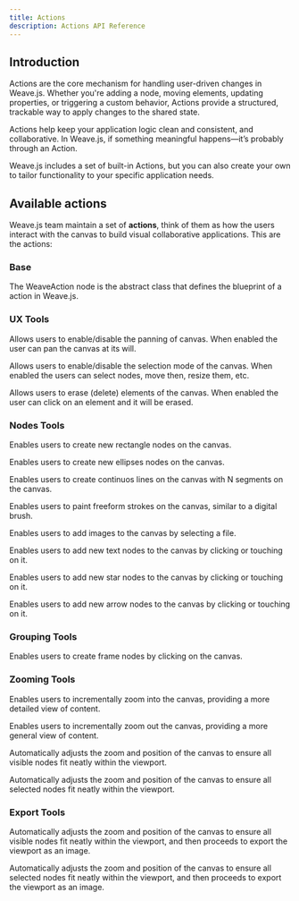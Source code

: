 ```yaml
---
title: Actions
description: Actions API Reference
---
```


## Introduction

Actions are the core mechanism for handling user-driven changes in Weave.js. Whether
you're adding a node, moving elements, updating properties, or triggering a custom behavior,
Actions provide a structured, trackable way to apply changes to the shared state.

Actions help keep your application logic clean and consistent, and collaborative. In Weave.js,
if something meaningful happens—it’s probably through an Action.

Weave.js includes a set of built-in Actions, but you can also create your own to tailor
functionality to your specific application needs.

## Available actions

Weave.js team maintain a set of **actions**, think of them as how the users interact with
the canvas to build visual collaborative applications. This are the actions:

### Base

<Cards>

<Card href="/docs/sdk/api-reference/actions/action" title='WeaveAction'>

The WeaveAction node is the abstract class that defines the blueprint of a action in Weave.js.

</Card>

</Cards>

### UX Tools

<Cards>

<Card href="/docs/sdk/api-reference/actions/move-tool" title='WeaveMoveToolAction'>

Allows users to enable/disable the panning of canvas. When enabled the user can pan the canvas
at its will.

</Card>

<Card href="/docs/sdk/api-reference/actions/selection-tool" title='WeaveSelectionToolAction'>

Allows users to enable/disable the selection mode of the canvas. When enabled the users can
select nodes, move then, resize them, etc.

</Card>

<Card href="/docs/sdk/api-reference/actions/eraser-tool" title='WeaveEraserToolAction'>

Allows users to erase (delete) elements of the canvas. When enabled the user can click on an
element and it will be erased.

</Card>

</Cards>

### Nodes Tools

<Cards>

<Card href="/docs/sdk/api-reference/actions/rectangle-tool" title='WeaveRectangleToolAction'>

Enables users to create new rectangle nodes on the canvas.

</Card>

<Card href="/docs/sdk/api-reference/actions/ellipse-tool" title='WeaveEllipseToolAction'>

Enables users to create new ellipses nodes on the canvas.

</Card>

<Card href="/docs/sdk/api-reference/actions/pen-tool" title='WeavePenToolAction'>

Enables users to create continuos lines on the canvas with N segments on the canvas.

</Card>

<Card href="/docs/sdk/api-reference/actions/brush-tool" title='WeaveBrushToolAction'>

Enables users to paint freeform strokes on the canvas, similar to a digital brush.

</Card>

<Card href="/docs/sdk/api-reference/actions/image-tool" title='WeaveImageToolAction'>

Enables users to add images to the canvas by selecting a file.

</Card>

<Card href="/docs/sdk/api-reference/actions/text-tool" title='WeaveTextToolAction'>

Enables users to add new text nodes to the canvas by clicking or touching on it.

</Card>

<Card href="/docs/sdk/api-reference/actions/star-tool" title='WeaveStarToolAction'>

Enables users to add new star nodes to the canvas by clicking or touching on it.

</Card>

<Card href="/docs/sdk/api-reference/actions/arrow-tool" title='WeaveArrowToolAction'>

Enables users to add new arrow nodes to the canvas by clicking or touching on it.

</Card>

</Cards>

### Grouping Tools

<Cards>

<Card href="/docs/sdk/api-reference/actions/frame-tool" title='WeaveFrameToolAction'>

Enables users to create frame nodes by clicking on the canvas.

</Card>

</Cards>

### Zooming Tools

<Cards>

<Card href="/docs/sdk/api-reference/actions/zoom-in-tool" title='WeaveZoomInToolAction'>

Enables users to incrementally zoom into the canvas, providing a more detailed view of
content.

</Card>

<Card href="/docs/sdk/api-reference/actions/zoom-out-tool" title='WeaveZoomOutToolAction'>

Enables users to incrementally zoom out the canvas, providing a more general view of
content.

</Card><Card href="/docs/sdk/api-reference/actions/fit-to-screen-tool" title='WeaveFitToScreenToolAction'>

Automatically adjusts the zoom and position of the canvas to ensure all visible nodes
fit neatly within the viewport.

</Card>

<Card href="/docs/sdk/api-reference/actions/fit-to-selection-tool" title='WeaveFitToSelectionToolAction'>

Automatically adjusts the zoom and position of the canvas to ensure all selected nodes
fit neatly within the viewport.

</Card>

</Cards>

### Export Tools

<Cards>

<Card href="/docs/sdk/api-reference/actions/export-stage-tool" title='WeaveExportStageToolAction'>

Automatically adjusts the zoom and position of the canvas to ensure all visible nodes
fit neatly within the viewport, and then proceeds to export the viewport as an image.

</Card>

<Card href="/docs/sdk/api-reference/actions/export-node-tool" title='WeaveExportNodeToolAction'>

Automatically adjusts the zoom and position of the canvas to ensure all selected nodes
fit neatly within the viewport, and then proceeds to export the viewport as an image.

</Card>

</Cards>
